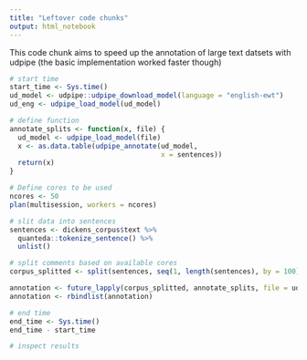 ```yaml
---
title: "Leftover code chunks"
output: html_notebook
---
```


This code chunk aims to speed up the annotation of large text datsets with udpipe (the basic implementation worked faster though)


```r
# start time
start_time <- Sys.time()
ud_model <- udpipe::udpipe_download_model(language = "english-ewt")
ud_eng <- udpipe_load_model(ud_model)

# define function
annotate_splits <- function(x, file) {
  ud_model <- udpipe_load_model(file)
  x <- as.data.table(udpipe_annotate(ud_model, 
                                     x = sentences))
  return(x)
}

# Define cores to be used
ncores <- 50
plan(multisession, workers = ncores)

# slit data into sentences
sentences <- dickens_corpus$text %>%
  quanteda::tokenize_sentence() %>% 
  unlist()

# split comments based on available cores
corpus_splitted <- split(sentences, seq(1, length(sentences), by = 100))

annotation <- future_lapply(corpus_splitted, annotate_splits, file = ud_model$file_model, future.seed=TRUE)
annotation <- rbindlist(annotation)

# end time
end_time <- Sys.time()
end_time - start_time

# inspect results
```


